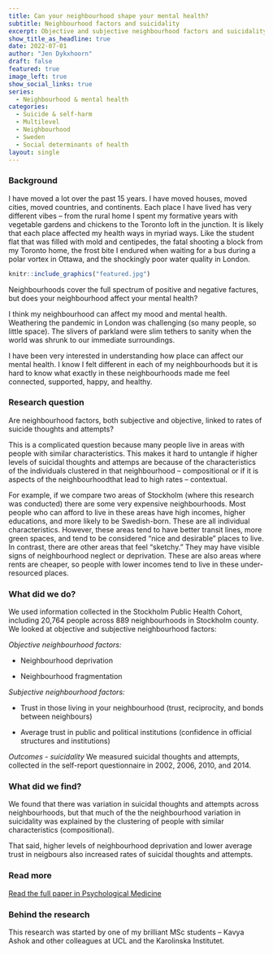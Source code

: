 ```yaml
---
title: Can your neighbourhood shape your mental health?
subtitle: Neighbourhood factors and suicidality
excerpt: Objective and subjective neighbourhood factors and suicidality, published in Psychological Medicine
show_title_as_headline: true
date: 2022-07-01
author: "Jen Dykxhoorn"
draft: false
featured: true
image_left: true
show_social_links: true
series:
  - Neighbourhood & mental health 
categories:
  - Suicide & self-harm
  - Multilevel
  - Neighbourhood
  - Sweden
  - Social determinants of health
layout: single
---
```


### Background 

I have moved a lot over the past 15 years. I have moved houses, moved cities, moved countries, and continents. Each place I have lived has very different vibes – from the rural home I spent my formative years with vegetable gardens and chickens to the Toronto loft in the junction. It is likely that each place affected my health ways in myriad ways. Like the student flat that was filled with mold and centipedes, the fatal shooting a block from my Toronto home, the frost bite I endured when waiting for a bus during a polar vortex in Ottawa, and the shockingly poor water quality in London.

```r
knitr::include_graphics("featured.jpg")
```

Neighbourhoods cover the full spectrum of positive and negative factures, but does your neighbourhood affect your mental health? 

I think my neighbourhood can affect my mood and mental health. Weathering the pandemic in London was challenging (so many people, so little space). The slivers of parkland were slim tethers to sanity when the world was shrunk to our immediate surroundings.

I have been very interested in understanding how place can affect our mental health. I know I felt different in each of my neighbourhoods but it is hard to know what exactly in these neighbourhoods made me feel connected, supported, happy, and healthy.

### Research question

Are neighbourhood factors, both subjective and objective, linked to rates of suicide thoughts and attempts? 

This is a complicated question because many people live in areas with people with similar characteristics. This makes it hard to untangle if higher levels of suicidal thoughts and attemps are because of the characteristics of the individuals clustered in that neighbourhood – compositional or if it is aspects of the neighbourhoodthat lead to high rates – contextual.

For example, if we compare two areas of Stockholm (where this research was conducted) there are some very expensive neighbourhoods. Most people who can afford to live in these areas have high incomes, higher educations, and more likely to be Swedish-born. These are all individual characteristics. However, these areas tend to have better transit lines, more green spaces, and tend to be considered “nice and desirable” places to live. In contrast, there are other areas that feel “sketchy.” They may have visible signs of neighbourhood neglect or deprivation. These are also areas where rents are cheaper, so people with lower incomes tend to live in these under-resourced places.

### What did we do? 

We used information collected in the Stockholm Public Health Cohort, including 20,764 people across 889 neighbourhoods in Stockholm county. We looked at objective and subjective neighbourhood factors: 

*Objective neighbourhood factors:*

+   Neighbourhood deprivation

+   Neighbourhood fragmentation 

*Subjective neighbourhood factors:*

+   Trust in those living in your neighbourhood (trust, reciprocity, and bonds between neighbours)

+   Average trust in public and political institutions (confidence in official structures and institutions)

*Outcomes - suicidality*
We measured suicidal thoughts and attempts, collected in the self-report questionnaire in 2002, 2006, 2010, and 2014. 

### What did we find? 

We found that there was variation in suicidal thoughts and attempts across neighbourhoods, but that much of the  the neighbourhood variation in suicidality was explained by the clustering of people with similar characteristics (compositional). 

That said, higher levels of neighbourhood deprivation and lower average trust in neigbours also increased rates of suicidal thoughts and attempts.

### Read more

[Read the full paper in Psychological Medicine](https://www.cambridge.org/core/journals/psychological-medicine/article/objective-and-subjective-neighbourhood-characteristics-and-suicidality-a-multilevel-analysis/2AC473596E33C6C990E460665946F6BB)

### Behind the research 

This research was started by one of my brilliant MSc students – Kavya Ashok and other colleagues at UCL and the Karolinska Institutet.



